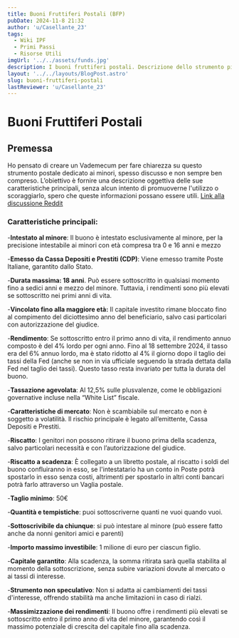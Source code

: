```yaml
---
title: Buoni Fruttiferi Postali (BFP)
pubDate: 2024-11-8 21:32
author: 'u/Casellante_23'
tags:
  - Wiki IPF
  - Primi Passi
  - Risorse Utili
imgUrl: '../../assets/funds.jpg'
description: I buoni fruttiferi postali. Descrizione dello strumento più famoso venduto dalle Poste Italiane.
layout: '../../layouts/BlogPost.astro'
slug: buoni-fruttiferi-postali
lastReviewer: 'u/Casellante_23'
---
```



# **Buoni Fruttiferi Postali**

## Premessa

Ho pensato di creare un Vademecum per fare chiarezza su questo strumento postale dedicato ai minori, spesso discusso e non sempre ben compreso. 
L’obiettivo è fornire una descrizione oggettiva delle sue caratteristiche principali, senza alcun intento di promuoverne l'utilizzo o scoraggiarlo, 
spero che queste informazioni possano essere utili.
[Link alla discussione Reddit](https://www.reddit.com/r/ItaliaPersonalFinance/comments/1gcvk2b/buono_postale_dedicato_ai_minori_vademecum/)

### Caratteristiche principali:

-**Intestato al minore**: Il buono è intestato esclusivamente al minore, per la precisione intestabile ai minori con età compresa tra 0 e 16 anni e mezzo

-**Emesso da Cassa Depositi e Prestiti (CDP)**: Viene emesso tramite Poste Italiane, garantito dallo Stato.

-**Durata massima: 18 anni**. Può essere sottoscritto in qualsiasi momento fino a sedici anni e mezzo del minore. 
Tuttavia, i rendimenti sono più elevati se sottoscritto nei primi anni di vita.

-**Vincolato fino alla maggiore età:** Il capitale investito rimane bloccato fino al compimento del diciottesimo anno del beneficiario, 
salvo casi particolari con autorizzazione del giudice.

-**Rendimento**: Se sottoscritto entro il primo anno di vita, il rendimento annuo composto è del 4% lordo per ogni anno. 
Fino al 18 settembre 2024, il tasso era del 6% annuo lordo, ma è stato ridotto al 4% il giorno dopo il taglio dei tassi della Fed 
(anche se non in via ufficiale seguendo la strada dettata dalla Fed nel taglio dei tassi). Questo tasso resta invariato per tutta la durata del buono.

-**Tassazione agevolata**: Al 12,5% sulle plusvalenze, come le obbligazioni governative incluse nella “White List” fiscale.

-**Caratteristiche di mercato**: Non è scambiabile sul mercato e non è soggetto a volatilità. Il rischio principale è legato all’emittente, Cassa Depositi e Prestiti.

-**Riscatto**: I genitori non possono ritirare il buono prima della scadenza, salvo particolari necessità e con l’autorizzazione del giudice.

-**Riscatto a scadenza**: È collegato a un libretto postale, al riscatto i soldi del buono confluiranno in esso, se l'intestatario ha un conto in Poste potrà spostarlo in esso senza costi, altrimenti per spostarlo in altri conti bancari potrà farlo attraverso un Vaglia postale.

-**Taglio minimo**: 50€

-**Quantità e tempistiche**: puoi sottoscriverne quanti ne vuoi quando vuoi.

-**Sottoscrivibile da chiunque**: si può intestare al minore (può essere fatto anche da nonni genitori amici e parenti)

-**Importo massimo investibile**: 1 milione di euro per ciascun figlio.

-**Capitale garantito**: Alla scadenza, la somma ritirata sarà quella stabilita al momento della sottoscrizione, senza subire variazioni dovute al mercato o ai tassi di interesse.

-**Strumento non speculativo**: Non si adatta ai cambiamenti dei tassi d'interesse, offrendo stabilità ma anche limitazioni in caso di rialzi.

-**Massimizzazione dei rendimenti**: Il buono offre i rendimenti più elevati se sottoscritto entro il primo anno di vita del minore, garantendo così il massimo potenziale di crescita del capitale fino alla scadenza.


